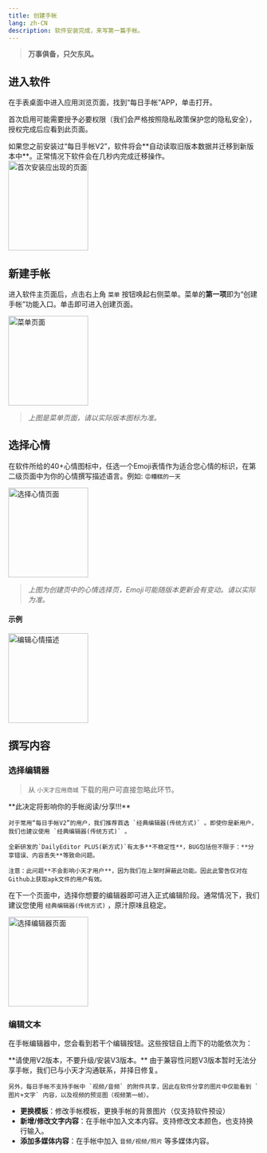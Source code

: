 ```yaml
---
title: 创建手帐
lang: zh-CN
description: 软件安装完成，来写第一篇手帐。
---
```



> **万事俱备，只欠东风。**

## 进入软件

在手表桌面中进入应用浏览页面，找到“每日手帐”APP，单击打开。

首次启用可能需要授予必要权限（我们会严格按照隐私政策保护您的隐私安全），授权完成后应看到此页面。

<Aside>如果您之前安装过“每日手帐V2”，软件将会**自动读取旧版本数据并迁移到新版本中**。正常情况下软件会在几秒内完成迁移操作。</Aside>

<Image src="https://cn-sh.static.nextsay.cn/IMAGE/dailynotes_website_images_static/started/app_nodata.png" alt="首次安装应出现的页面" width="160" height="180" />

## 新建手帐

进入软件主页面后，点击右上角 `菜单` 按钮唤起右侧菜单。菜单的**第一项**即为“创建手帐”功能入口。单击即可进入创建页面。

<Image src="https://cn-sh.static.nextsay.cn/IMAGE/dailynotes_website_images_static/started/app_menu.png" alt="菜单页面" width="160" height="180" />

> *上图是菜单页面，请以实际版本图标为准。*

## 选择心情

在软件所给的40+心情图标中，任选一个Emoji表情作为适合您心情的标识，在第二级页面中为你的心情撰写描述语言。例如: `😡糟糕的一天`

<Image src="https://cn-sh.static.nextsay.cn/IMAGE/dailynotes_website_images_static/started/app_chooce_emoji.png" alt="选择心情页面" width="160" height="180" />

> *上图为创建页中的心情选择页，Emoji可能随版本更新会有变动。请以实际为准。*

#### 示例

<Image src="https://cn-sh.static.nextsay.cn/IMAGE/dailynotes_website_images_static/started/app_edit_emojitext.png" alt="编辑心情描述" width="160" height="180" />

## 撰写内容

### 选择编辑器

> 从 `小天才应用商城` 下载的用户可直接忽略此环节。

<Aside type="danger" title="灾难性决策">
    **此决定将影响你的手帐阅读/分享!!!**

    对于常用“每日手帐V2”的用户，我们推荐首选 `经典编辑器(传统方式)` 。即使你是新用户， 我们也建议使用 `经典编辑器(传统方式)` 。

    全新研发的`DailyEditor PLUS(新方式)`有太多**不稳定性**，BUG包括但不限于：**分享错误、内容丢失**等致命问题。

    注意：此问题**不会影响小天才用户**，因为我们在上架时屏蔽此功能。因此此警告仅对在Github上获取apk文件的用户有效。
</Aside>

在下一个页面中，选择你想要的编辑器即可进入正式编辑阶段。通常情况下，我们建议您使用 `经典编辑器(传统方式)` ，原汁原味且稳定。

<Image src="https://cn-sh.static.nextsay.cn/IMAGE/dailynotes_website_images_static/started/app_chooce_editor.png" alt="选择编辑器页面" width="160" height="180" />

### 编辑文本

在手帐编辑器中，您会看到若干个编辑按钮。这些按钮自上而下的功能依次为：

<Aside title="如果你需要分享手帐">
    **请使用V2版本，不要升级/安装V3版本。** 由于兼容性问题V3版本暂时无法分享手帐，我们已与小天才沟通联系，并择日修复。

    另外，每日手帐不支持手帐中 `视频/音频` 的附件共享，因此在软件分享的图片中仅能看到 `图片+文字` 内容，以及视频的预览图（视频第一帧）。
</Aside>

- **更换模板**：修改手帐模板，更换手帐的背景图片（仅支持软件预设）
- **新增/修改文字内容**：在手帐中加入文本内容。支持修改文本颜色，也支持换行输入。
- **添加多媒体内容**：在手帐中加入 `音频/视频/照片` 等多媒体内容。
